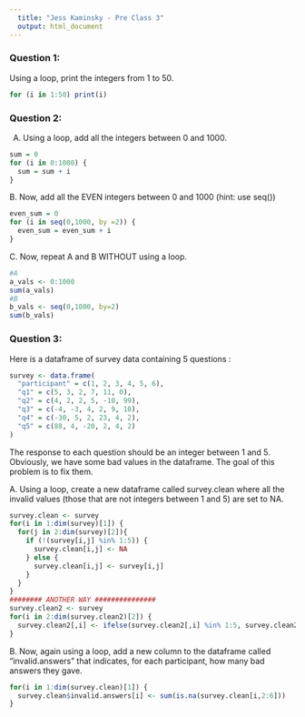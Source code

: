 ```yaml
---
  title: "Jess Kaminsky - Pre Class 3"
  output: html_document
---
```

  
  
  
  
### Question 1:
  
Using a loop, print the integers from 1 to 50. 
```r
for (i in 1:50) print(i)

```

### Question 2:

A.  Using a loop, add all the integers between 0 and 1000.
```r
sum = 0
for (i in 0:1000) {
  sum = sum + i
}
```

B. Now, add all the EVEN integers between 0 and 1000 (hint: use seq())
```r
even_sum = 0
for (i in seq(0,1000, by =2)) {
  even_sum = even_sum + i
}
```

C. Now, repeat A and B WITHOUT using a loop.
```r
#A
a_vals <- 0:1000
sum(a_vals)
#B
b_vals <- seq(0,1000, by=2)
sum(b_vals)
```


### Question 3:

Here is a dataframe of survey data containing 5 questions :
  
```r
survey <- data.frame(
  "participant" = c(1, 2, 3, 4, 5, 6),
  "q1" = c(5, 3, 2, 7, 11, 0),
  "q2" = c(4, 2, 2, 5, -10, 99),
  "q3" = c(-4, -3, 4, 2, 9, 10),
  "q4" = c(-30, 5, 2, 23, 4, 2),
  "q5" = c(88, 4, -20, 2, 4, 2)
)
```
The response to each question should be an integer between 1 and 5. Obviously, we have some bad values in the dataframe. The goal of this problem is to fix them.

A. Using a loop, create a new dataframe called survey.clean where all the invalid values (those that are not integers between 1 and 5) are set to NA.
```r
survey.clean <- survey
for(i in 1:dim(survey)[1]) {
  for(j in 2:dim(survey)[2]){
    if (!(survey[i,j] %in% 1:5)) {
      survey.clean[i,j] <- NA
    } else {
      survey.clean[i,j] <- survey[i,j]
    }
  }
}
######## ANOTHER WAY ###############
survey.clean2 <- survey
for(i in 2:dim(survey.clean2)[2]) {
  survey.clean2[,i] <- ifelse(survey.clean2[,i] %in% 1:5, survey.clean2[,i], NA)
}

```

B. Now, again using a loop, add a new column to the dataframe called “invalid.answers” that indicates, for each participant, how many bad answers they gave.
```r
for(i in 1:dim(survey.clean)[1]) {
  survey.clean$invalid.answers[i] <- sum(is.na(survey.clean[i,2:6]))
}
```

